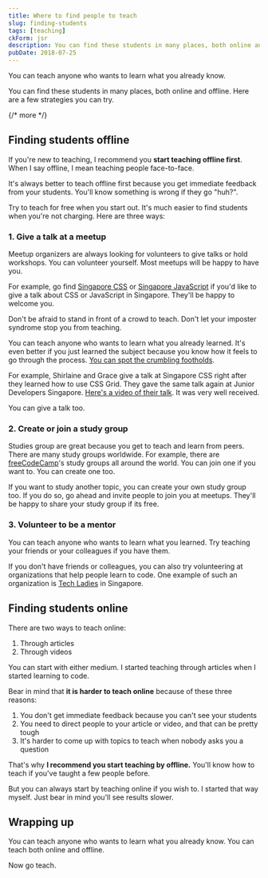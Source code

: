 ```yaml
---
title: Where to find people to teach
slug: finding-students
tags: [teaching]
ckForm: jsr
description: You can find these students in many places, both online and offline. Here are a few strategies you can try.
pubDate: 2018-07-25
---
```


You can teach anyone who wants to learn what you already know.

You can find these students in many places, both online and offline. Here are a few strategies you can try.

{/* more */}

## Finding students offline

If you're new to teaching, I recommend you **start teaching offline first**. When I say offline, I mean teaching people face-to-face.

It's always better to teach offline first because you get immediate feedback from your students. You'll know something is wrong if they go "huh?".

Try to teach for free when you start out. It's much easier to find students when you're not charging. Here are three ways:

### 1. Give a talk at a meetup

Meetup organizers are always looking for volunteers to give talks or hold workshops. You can volunteer yourself. Most meetups will be happy to have you.

For example, go find [Singapore CSS](https://singaporecss.github.io) or [Singapore JavaScript](https://www.meetup.com/Singapore-JS/) if you'd like to give a talk about CSS or JavaScript in Singapore. They'll be happy to welcome you.

Don't be afraid to stand in front of a crowd to teach. Don't let your imposter syndrome stop you from teaching.

You can teach anyone who wants to learn what you already learned. It's even better if you just learned the subject because you know how it feels to go through the process. [You can spot the crumbling footholds](/blog/why-you-learn-when-you-teach).

For example, Shirlaine and Grace give a talk at Singapore CSS right after they learned how to use CSS Grid. They gave the same talk again at Junior Developers Singapore. [Here's a video of their talk](https://engineers.sg/video/css-grids-for-noobs-by-noobs-junior-developers-singapore--2317). It was very well received.

You can give a talk too.

### 2. Create or join a study group

Studies group are great because you get to teach and learn from peers. There are many study groups worldwide. For example, there are [freeCodeCamp](https://study-group-directory.freecodecamp.org)'s study groups all around the world. You can join one if you want to. You can create one too.

If you want to study another topic, you can create your own study group too. If you do so, go ahead and invite people to join you at meetups. They'll be happy to share your study group if its free.

### 3. Volunteer to be a mentor

You can teach anyone who wants to learn what you learned. Try teaching your friends or your colleagues if you have them.

If you don't have friends or colleagues, you can also try volunteering at organizations that help people learn to code. One example of such an organization is [Tech Ladies](http://www.techladies.co) in Singapore.

## Finding students online

There are two ways to teach online:

1. Through articles
2. Through videos

You can start with either medium. I started teaching through articles when I started learning to code.

Bear in mind that **it is harder to teach online** because of these three reasons:

1. You don't get immediate feedback because you can't see your students
2. You need to direct people to your article or video, and that can be pretty tough
3. It's harder to come up with topics to teach when nobody asks you a question

That's why **I recommend you start teaching by offline.** You'll know how to teach if you've taught a few people before.

But you can always start by teaching online if you wish to. I started that way myself. Just bear in mind you'll see results slower.

## Wrapping up

You can teach anyone who wants to learn what you already know. You can teach both online and offline.

Now go teach.
